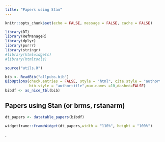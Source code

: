 ```yaml
---
title: "Papers using Stan"
---
```


```r
knitr::opts_chunk$set(echo = FALSE, message = FALSE, cache = FALSE)
```

```r
library(DT)
library(RefManageR)
library(dplyr)
library(purrr)
library(stringr) 
#library(htmlwidgets)
#library(htmltools)

source("utils.R")
```
```r
bib <- ReadBib("allpubs.bib")
BibOptions(check.entries = FALSE, style = "html", cite.style = "authortitle",
           bib.style = "authortitle",max.names =10,dashed=FALSE)
bibdf <- as_nice_tbl(bib) 
```


## Papers using Stan (or brms, rstanarm)


```r
dt_papers <- datatable_papers(bibdf) 
```

```r
widgetframe::frameWidget(dt_papers,width = "110%", height = "100%")
```

.

